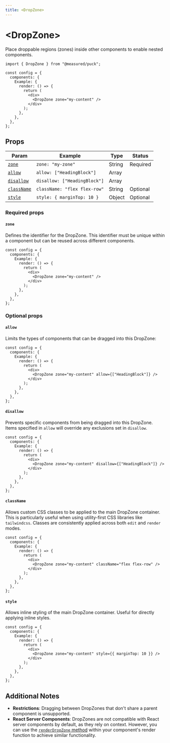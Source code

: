 ```yaml
---
title: <DropZone>
---
```


# \<DropZone\>

Place droppable regions (zones) inside other components to enable nested components.

```tsx {1,9} copy
import { DropZone } from "@measured/puck";

const config = {
  components: {
    Example: {
      render: () => {
        return (
          <div>
            <DropZone zone="my-content" />
          </div>
        );
      },
    },
  },
};
```

## Props

| Param                   | Example                      | Type   | Status   |
| ----------------------- | ---------------------------- | ------ | -------- |
| [`zone`](#zone)         | `zone: "my-zone"`            | String | Required |
| [`allow`](#allow)       | `allow: ["HeadingBlock"]`    | Array  |          |
| [`disallow`](#disallow) | `disallow: ["HeadingBlock"]` | Array  |          |
| [`className`](#className) | `className: "flex flex-row"` | String | Optional |
| [`style`](#style)       | `style: { marginTop: 10 }`   | Object | Optional |

### Required props

#### `zone`

Defines the identifier for the DropZone. This identifier must be unique within a component but can be reused across different components.

```tsx /zone="my-content"/ copy
const config = {
  components: {
    Example: {
      render: () => {
        return (
          <div>
            <DropZone zone="my-content" />
          </div>
        );
      },
    },
  },
};
```

### Optional props

#### `allow`

Limits the types of components that can be dragged into this DropZone:

```tsx copy {7}
const config = {
  components: {
    Example: {
      render: () => {
        return (
          <div>
            <DropZone zone="my-content" allow={["HeadingBlock"]} />
          </div>
        );
      },
    },
  },
};
```

#### `disallow`

Prevents specific components from being dragged into this DropZone. Items specified in `allow` will override any exclusions set in `disallow`.

```tsx copy {7}
const config = {
  components: {
    Example: {
      render: () => {
        return (
          <div>
            <DropZone zone="my-content" disallow={["HeadingBlock"]} />
          </div>
        );
      },
    },
  },
};
```

#### `className`

Allows custom CSS classes to be applied to the main DropZone container. This is particularly useful when using utility-first CSS libraries like `tailwindcss`. Classes are consistently applied across both `edit` and `render` modes.

```tsx copy {7}
const config = {
  components: {
    Example: {
      render: () => {
        return (
          <div>
            <DropZone zone="my-content" className="flex flex-row" />
          </div>
        );
      },
    },
  },
};
```

#### `style`

Allows inline styling of the main DropZone container. Useful for directly applying inline styles.

```tsx copy {7}
const config = {
  components: {
    Example: {
      render: () => {
        return (
          <div>
            <DropZone zone="my-content" style={{ marginTop: 10 }} />
          </div>
        );
      },
    },
  },
};
```

## Additional Notes

- **Restrictions**: Dragging between DropZones that don't share a parent component is unsupported.
- **React Server Components**: DropZones are not compatible with React server components by default, as they rely on context. However, you can use the [`renderDropZone` method](/docs/api-reference/configuration/component-config#propspuckrenderdropzone) within your component's render function to achieve similar functionality.
